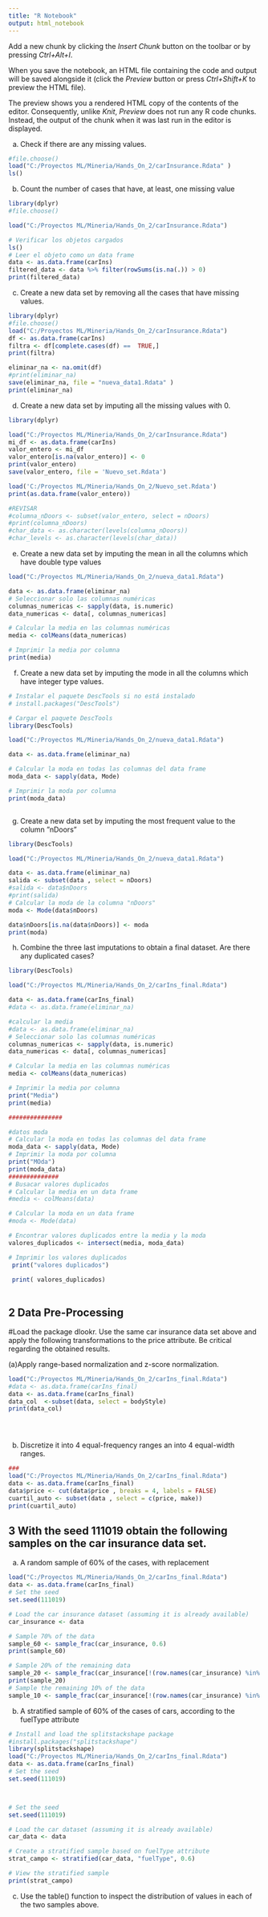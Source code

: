```yaml
---
title: "R Notebook"
output: html_notebook
---
```




Add a new chunk by clicking the *Insert Chunk* button on the toolbar or by pressing *Ctrl+Alt+I*.

When you save the notebook, an HTML file containing the code and output will be saved alongside it (click the *Preview* button or press *Ctrl+Shift+K* to preview the HTML file).

The preview shows you a rendered HTML copy of the contents of the editor. Consequently, unlike *Knit*, *Preview* does not run any R code chunks. Instead, the output of the chunk when it was last run in the editor is displayed.

(a) Check if there are any missing values.

```r
#file.choose()
load("C:/Proyectos ML/Mineria/Hands_On_2/carInsurance.Rdata" )
ls()

```

(b) Count the number of cases that have, at least, one missing value


```r
library(dplyr)
#file.choose()

load("C:/Proyectos ML/Mineria/Hands_On_2/carInsurance.Rdata")

# Verificar los objetos cargados
ls()
# Leer el objeto como un data frame
data <- as.data.frame(carIns)
filtered_data <- data %>% filter(rowSums(is.na(.)) > 0)
print(filtered_data)
```

(c) Create a new data set by removing all the cases that have missing values.

```r
library(dplyr)
#file.choose()
load("C:/Proyectos ML/Mineria/Hands_On_2/carInsurance.Rdata")
df <- as.data.frame(carIns)
filtra <- df[complete.cases(df) ==  TRUE,]
print(filtra)

eliminar_na <- na.omit(df)
#print(eliminar_na)
save(eliminar_na, file = "nueva_data1.Rdata" )
print(eliminar_na)
```
(d) Create a new data set by imputing all the missing values with 0.


```r

library(dplyr)

load("C:/Proyectos ML/Mineria/Hands_On_2/carInsurance.Rdata")
mi_df <- as.data.frame(carIns)
valor_entero <- mi_df
valor_entero[is.na(valor_entero)] <- 0 
print(valor_entero)
save(valor_entero, file = 'Nuevo_set.Rdata')

load('C:/Proyectos ML/Mineria/Hands_On_2/Nuevo_set.Rdata')
print(as.data.frame(valor_entero))

#REVISAR
#columna_nDoors <- subset(valor_entero, select = nDoors)
#print(columna_nDoors)
#char_data <- as.character(levels(columna_nDoors))
#char_levels <- as.character(levels(char_data))
```
(e) Create a new data set by imputing the mean in all the columns which have double type values



```r

load("C:/Proyectos ML/Mineria/Hands_On_2/nueva_data1.Rdata")

data <- as.data.frame(eliminar_na)
# Seleccionar solo las columnas numéricas
columnas_numericas <- sapply(data, is.numeric)
data_numericas <- data[, columnas_numericas]

# Calcular la media en las columnas numéricas
media <- colMeans(data_numericas)

# Imprimir la media por columna
print(media)

```
(f) Create a new data set by imputing the mode in all the columns which have integer type values.


```r

# Instalar el paquete DescTools si no está instalado
# install.packages("DescTools")

# Cargar el paquete DescTools
library(DescTools)

load("C:/Proyectos ML/Mineria/Hands_On_2/nueva_data1.Rdata")

data <- as.data.frame(eliminar_na)

# Calcular la moda en todas las columnas del data frame
moda_data <- sapply(data, Mode)

# Imprimir la moda por columna
print(moda_data)



```
(g) Create a new data set by imputing the most frequent value to the column ”nDoors”

```r

library(DescTools)

load("C:/Proyectos ML/Mineria/Hands_On_2/nueva_data1.Rdata")

data <- as.data.frame(eliminar_na)
salida <- subset(data , select = nDoors)
#salida <- data$nDoors
#print(salida)
# Calcular la moda de la columna "nDoors"
moda <- Mode(data$nDoors)

data$nDoors[is.na(data$nDoors)] <- moda
print(moda)

```

(h) Combine the three last imputations to obtain a final dataset. Are there any duplicated cases?
```r

library(DescTools)

load("C:/Proyectos ML/Mineria/Hands_On_2/carIns_final.Rdata")

data <- as.data.frame(carIns_final)
#data <- as.data.frame(eliminar_na)

#calcular la media
#data <- as.data.frame(eliminar_na)
# Seleccionar solo las columnas numéricas
columnas_numericas <- sapply(data, is.numeric)
data_numericas <- data[, columnas_numericas]

# Calcular la media en las columnas numéricas
media <- colMeans(data_numericas)

# Imprimir la media por columna
print("Media")
print(media)

###############

#datos moda
# Calcular la moda en todas las columnas del data frame
moda_data <- sapply(data, Mode)
# Imprimir la moda por columna
print("MOda")
print(moda_data)
##############
# Busacar valores duplicados
# Calcular la media en un data frame
#media <- colMeans(data)

# Calcular la moda en un data frame
#moda <- Mode(data)

# Encontrar valores duplicados entre la media y la moda
valores_duplicados <- intersect(media, moda_data)

# Imprimir los valores duplicados
 print("valores duplicados")
 
 print( valores_duplicados)
 

```


## **2 Data Pre-Processing**
#Load the package dlookr. Use the same car insurance data set above and apply the following
transformations to the price attribute. Be critical regarding the obtained results.

(a)Apply range-based normalization and z-score normalization.

```r

load("C:/Proyectos ML/Mineria/Hands_On_2/carIns_final.Rdata")
#data <- as.data.frame(carIns_final)
data <- as.data.frame(carIns_final)
data_col  <-subset(data, select = bodyStyle)
print(data_col)





```
(b) Discretize it into 4 equal-frequency ranges an into 4 equal-width ranges.
```r

###
load("C:/Proyectos ML/Mineria/Hands_On_2/carIns_final.Rdata")
data <- as.data.frame(carIns_final)
data$price <- cut(data$price , breaks = 4, labels = FALSE)
cuartil_auto <- subset(data , select = c(price, make))
print(cuartil_auto)

```
## 3  With the seed 111019 obtain the following samples on the car insurance data set.
(a) A random sample of 60% of the cases, with replacement
```r

load("C:/Proyectos ML/Mineria/Hands_On_2/carIns_final.Rdata")
data <- as.data.frame(carIns_final)
# Set the seed
set.seed(111019)

# Load the car insurance dataset (assuming it is already available)
car_insurance <- data

# Sample 70% of the data
sample_60 <- sample_frac(car_insurance, 0.6)
print(sample_60)

# Sample 20% of the remaining data
sample_20 <- sample_frac(car_insurance[!(row.names(car_insurance) %in% row.names(sample_60)), ], 0.2)
print(sample_20)
# Sample the remaining 10% of the data
sample_10 <- sample_frac(car_insurance[!(row.names(car_insurance) %in% row.names(sample_70)) & !(row.names(car_insurance) %in% row.names(sample_20)), ], 0.1)


```
(b) A stratified sample of 60% of the cases of cars, according to the fuelType attribute
```r

# Install and load the splitstackshape package
#install.packages("splitstackshape")
library(splitstackshape)
load("C:/Proyectos ML/Mineria/Hands_On_2/carIns_final.Rdata")
data <- as.data.frame(carIns_final)
# Set the seed
set.seed(111019)



# Set the seed
set.seed(111019)

# Load the car dataset (assuming it is already available)
car_data <- data

# Create a stratified sample based on fuelType attribute
strat_campo <- stratified(car_data, "fuelType", 0.6)

# View the stratified sample
print(strat_campo)


```
(c) Use the table() function to inspect the distribution of values in each of the two samples above.
```r



```











